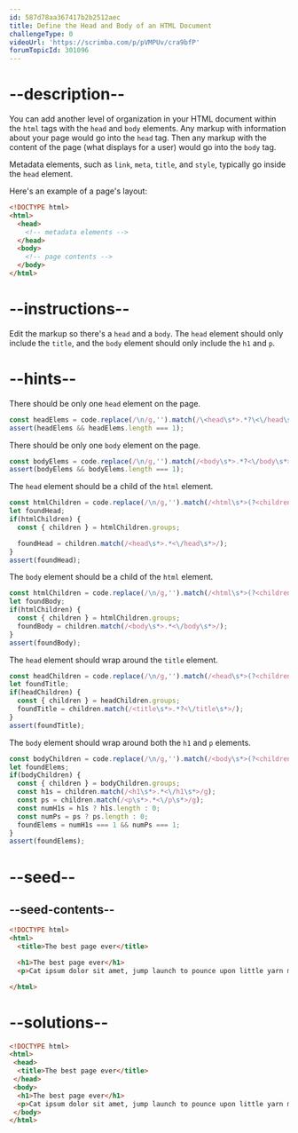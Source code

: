```yaml
---
id: 587d78aa367417b2b2512aec
title: Define the Head and Body of an HTML Document
challengeType: 0
videoUrl: 'https://scrimba.com/p/pVMPUv/cra9bfP'
forumTopicId: 301096
---
```


# --description--

You can add another level of organization in your HTML document within the `html` tags with the `head` and `body` elements. Any markup with information about your page would go into the `head` tag. Then any markup with the content of the page (what displays for a user) would go into the `body` tag.

Metadata elements, such as `link`, `meta`, `title`, and `style`, typically go inside the `head` element.

Here's an example of a page's layout:

```html
<!DOCTYPE html>
<html>
  <head>
    <!-- metadata elements -->
  </head>
  <body>
    <!-- page contents -->
  </body>
</html>
```

# --instructions--

Edit the markup so there's a `head` and a `body`. The `head` element should only include the `title`, and the `body` element should only include the `h1` and `p`.

# --hints--

There should be only one `head` element on the page.

```js
const headElems = code.replace(/\n/g,'').match(/\<head\s*>.*?\<\/head\s*>/g);
assert(headElems && headElems.length === 1);
```

There should be only one `body` element on the page.

```js
const bodyElems = code.replace(/\n/g,'').match(/<body\s*>.*?<\/body\s*>/g);
assert(bodyElems && bodyElems.length === 1);
```

The `head` element should be a child of the `html` element.

```js
const htmlChildren = code.replace(/\n/g,'').match(/<html\s*>(?<children>.*)<\/html\s*>/);
let foundHead;
if(htmlChildren) {
  const { children } = htmlChildren.groups;

  foundHead = children.match(/<head\s*>.*<\/head\s*>/);
}
assert(foundHead);
```

The `body` element should be a child of the `html` element.

```js
const htmlChildren = code.replace(/\n/g,'').match(/<html\s*>(?<children>.*?)<\/html\s*>/);
let foundBody;
if(htmlChildren) {
  const { children } = htmlChildren.groups;
  foundBody = children.match(/<body\s*>.*<\/body\s*>/);
}
assert(foundBody);
```

The `head` element should wrap around the `title` element.

```js
const headChildren = code.replace(/\n/g,'').match(/<head\s*>(?<children>.*?)<\/head\s*>/);
let foundTitle;
if(headChildren) {
  const { children } = headChildren.groups;
  foundTitle = children.match(/<title\s*>.*?<\/title\s*>/);
}
assert(foundTitle);
```

The `body` element should wrap around both the `h1` and `p` elements.

```js
const bodyChildren = code.replace(/\n/g,'').match(/<body\s*>(?<children>.*?)<\/body\s*>/);
let foundElems;
if(bodyChildren) {
  const { children } = bodyChildren.groups;
  const h1s = children.match(/<h1\s*>.*<\/h1\s*>/g);
  const ps = children.match(/<p\s*>.*<\/p\s*>/g);
  const numH1s = h1s ? h1s.length : 0;
  const numPs = ps ? ps.length : 0;
  foundElems = numH1s === 1 && numPs === 1;
}
assert(foundElems);
```

# --seed--

## --seed-contents--

```html
<!DOCTYPE html>
<html>
  <title>The best page ever</title>

  <h1>The best page ever</h1>
  <p>Cat ipsum dolor sit amet, jump launch to pounce upon little yarn mouse, bare fangs at toy run hide in litter box until treats are fed. Go into a room to decide you didn't want to be in there anyway. I like big cats and i can not lie kitty ipsum dolor sit amet, shed everywhere shed everywhere stretching attack your ankles chase the red dot, hairball run catnip eat the grass sniff. Meow i could pee on this if i had the energy for slap owner's face at 5am until human fills food dish yet scamper. Knock dish off table head butt cant eat out of my own dish scratch the furniture. Make meme, make cute face. Sleep in the bathroom sink chase laser but pee in the shoe. Paw at your fat belly licks your face and eat grass, throw it back up kitty ipsum dolor sit amet, shed everywhere shed everywhere stretching attack your ankles chase the red dot, hairball run catnip eat the grass sniff.</p>

</html>
```

# --solutions--

```html
<!DOCTYPE html>
<html>
 <head>
  <title>The best page ever</title>
 </head>
 <body>
  <h1>The best page ever</h1>
  <p>Cat ipsum dolor sit amet, jump launch to pounce upon little yarn mouse, bare fangs at toy run hide in litter box until treats are fed. Go into a room to decide you didn't want to be in there anyway. I like big cats and i can not lie kitty ipsum dolor sit amet, shed everywhere shed everywhere stretching attack your ankles chase the red dot, hairball run catnip eat the grass sniff. Meow i could pee on this if i had the energy for slap owner's face at 5am until human fills food dish yet scamper. Knock dish off table head butt cant eat out of my own dish scratch the furniture. Make meme, make cute face. Sleep in the bathroom sink chase laser but pee in the shoe. Paw at your fat belly licks your face and eat grass, throw it back up kitty ipsum dolor sit amet, shed everywhere shed everywhere stretching attack your ankles chase the red dot, hairball run catnip eat the grass sniff.</p>
 </body>
</html>
```
